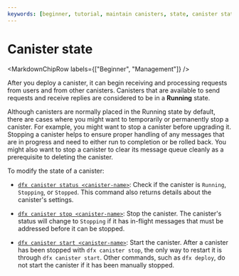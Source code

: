 ```yaml
---
keywords: [beginner, tutorial, maintain canisters, state, canister state]
---
```



# Canister state

<MarkdownChipRow labels={["Beginner", "Management"]} />

After you deploy a <GlossaryTooltip>canister</GlossaryTooltip>, it can begin receiving and processing requests from users and from other canisters. Canisters that are available to send requests and receive replies are considered to be in a **Running** state.

Although canisters are normally placed in the Running state by default, there are cases where you might want to temporarily or permanently stop a canister. For example, you might want to stop a canister before upgrading it. Stopping a canister helps to ensure proper handling of any messages that are in progress and need to either run to completion or be rolled back. You might also want to stop a canister to clear its message queue cleanly as a prerequisite to deleting the canister.

To modify the state of a canister:

- [`dfx canister status <canister-name>`](/docs/current/building-dapps/developer-tools/dfx/dfx-canister#dfx-canister-status): Check if the canister is `Running`, `Stopping`, or `Stopped`. This command also returns details about the canister's settings.

- [`dfx canister stop <canister-name>`](/docs/current/building-dapps/developer-tools/dfx/dfx-canister#dfx-canister-stop): Stop the canister. The canister's status will change to `Stopping` if it has in-flight messages that must be addressed before it can be stopped.

- [`dfx canister start <canister-name>`](/docs/current/building-dapps/developer-tools/dfx/dfx-canister#dfx-canister-start): Start the canister. After a canister has been stopped with `dfx canister stop`, the only way to restart it is through `dfx canister start`. Other commands, such as `dfx deploy`, do not start the canister if it has been manually stopped.

